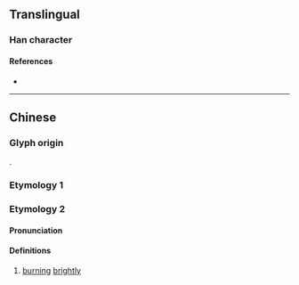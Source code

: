 {{character info}}
==Translingual==

===Han character===
{{Han char|rn=86|rad=火|as=04|sn=8|four=80809|canj=CSHF|ids=⿱分火}}

====References====
* {{Han ref|kx=0666.290|dkj=18893|dj=1076.060|hdz=32192.100|uh=7083|ud=28803|bh=CD5A|bd=52570}}

----

==Chinese==

===Glyph origin===
{{Han compound|分|火|ls=psc|c1=p|c2=s|t2=fire}}.

===Etymology 1===
{{zh-see|焚|v}}

===Etymology 2===
{{zh-forms|alt=燌}}

====Pronunciation====
{{zh-pron
|m=bèn
|cat=a
}}

====Definitions====
{{zh-hanzi}}

# {{zh-hg}} {{lb|zh|of fire}} [[burn]]ing [[brightly]] {{attn|zh|please check: 集韻: 火豔}}